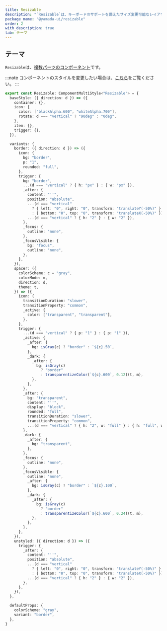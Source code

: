 ```yaml
---
title: Resizable
description: "`Resizable`は、キーボードのサポートを備えたサイズ変更可能なレイアウトコンポーネントです。"
package_name: "@yamada-ui/resizable"
order: 2
with_description: true
tab: テーマ
---
```


## テーマ

`Resizable`は、[複数パーツのコンポーネント](/styled-system/theming/component-styles#複数パーツのコンポーネント)です。

:::note
コンポーネントのスタイルを変更したい場合は、[こちら](/styled-system/theming/customize-theme#コンポーネントのスタイルを変更する)をご覧ください。
:::

```ts
export const Resizable: ComponentMultiStyle<"Resizable"> = {
  baseStyle: ({ direction: d }) => ({
    container: {},
    icon: {
      color: ["blackAlpha.600", "whiteAlpha.700"],
      rotate: d === "vertical" ? "90deg" : "0deg",
    },
    item: {},
    trigger: {},
  }),

  variants: {
    border: ({ direction: d }) => ({
      icon: {
        bg: "border",
        p: "1",
        rounded: "full",
      },
      trigger: {
        bg: "border",
        ...(d === "vertical" ? { h: "px" } : { w: "px" }),
        _after: {
          content: "''",
          position: "absolute",
          ...(d === "vertical"
            ? { left: "0", right: "0", transform: "translateY(-50%)" }
            : { bottom: "0", top: "0", transform: "translateX(-50%)" }),
          ...(d === "vertical" ? { h: "2" } : { w: "2" }),
        },
        _focus: {
          outline: "none",
        },
        _focusVisible: {
          bg: "focus",
          outline: "none",
        },
      },
    }),
    spacer: ({
      colorScheme: c = "gray",
      colorMode: m,
      direction: d,
      theme: t,
    }) => ({
      icon: {
        transitionDuration: "slower",
        transitionProperty: "common",
        _active: {
          color: ["transparent", "transparent"],
        },
      },
      trigger: {
        ...(d === "vertical" ? { p: "1" } : { p: "1" }),
        _active: {
          _after: {
            bg: isGray(c) ? "border" : `${c}.50`,
          },
          _dark: {
            _after: {
              bg: isGray(c)
                ? "border"
                : transparentizeColor(`${c}.600`, 0.12)(t, m),
            },
          },
        },
        _after: {
          bg: "transparent",
          content: "''",
          display: "block",
          rounded: "full",
          transitionDuration: "slower",
          transitionProperty: "common",
          ...(d === "vertical" ? { h: "2", w: "full" } : { h: "full", w: "2" }),
        },
        _dark: {
          _after: {
            bg: "transparent",
          },
        },
        _focus: {
          outline: "none",
        },
        _focusVisible: {
          outline: "none",
          _after: {
            bg: isGray(c) ? "border" : `${c}.100`,
          },
          _dark: {
            _after: {
              bg: isGray(c)
                ? "border"
                : transparentizeColor(`${c}.600`, 0.24)(t, m),
            },
          },
        },
      },
    }),
    unstyled: ({ direction: d }) => ({
      trigger: {
        _after: {
          content: "''",
          position: "absolute",
          ...(d === "vertical"
            ? { left: "0", right: "0", transform: "translateY(-50%)" }
            : { bottom: "0", top: "0", transform: "translateX(-50%)" }),
          ...(d === "vertical" ? { h: "2" } : { w: "2" }),
        },
      },
    }),
  },

  defaultProps: {
    colorScheme: "gray",
    variant: "border",
  },
}
```

